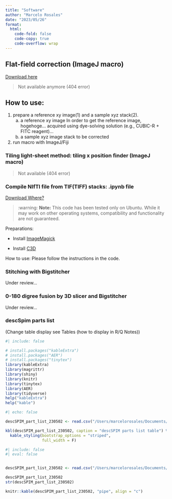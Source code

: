 ```yaml
---
title: "Software"
author: "Marcelo Rosales"
date: "2023/05/26"
format: 
  html: 
    code-fold: false
    code-copy: true
    code-overflow: wrap
---
```


## Flat-field correction (ImageJ macro)

[Download here](https://github.com/dbsb-juntendo/descSPIM/blob/main/FlatfieldCorrection_IJmacro_ver230406.ijm)

> Not available anymore (404 error)

## How to use:

1.  prepare a reference xy image(1) and a sample xyz stack(2).
    (a) a reference xy image In order to get the reference image, hogehoge... acquired using dye-solving solution (e.g., CUBIC-R + FITC reagent)...
    (b) a sample xyz image stack to be corrected
2.  run macro with ImageJ/Fiji

### Tiling light-sheet method: tiling x position finder (ImageJ macro)

> Not available (404 error)

### Compile NIfTI file from TIF(TIFF) stacks: .ipynb file

[Download Where?]()

> :warning: **Note:** This code has been tested only on Ubuntu. While it may work on other operating systems, compatibility and functionality are not guaranteed.

Preparations:

-   Install [ImageMagick](https://imagemagick.org/index.php)

-   Install [C3D](https://pypi.org/project/c3d/)

How to use: Please follow the instructions in the code.

### Stitching with Bigstitcher

Under review...

### 0-180 digree fusion by 3D slicer and Bigstitcher

Under review...

### descSpim parts list

(Change table display see Tables (how to display in R/Q Notes))

```r
#| include: false

# install.packages("kableExtra")
# install.packages("AER")
# install.packages("tinytex")
library(kableExtra)
library(magrittr)
library(shiny)
library(knitr)
library(tinytex)
library(AER)
library(tidyverse)
help("kableExtra")
help("kable")
```

```r
#| echo: false

descSPIM_part_list_230502 <- read.csv("/Users/marcelorosales/Documents/GitHub/Quarto/descSPIM_LSmicro/descSPIM_part_list_230502.csv")

kbl(descSPIM_part_list_230502, caption = "descSPIM parts list table") %>%
  kable_styling(bootstrap_options = "striped",
                full_width = F) 


```

```r
#| include: false
#| eval: false


descSPIM_part_list_230502 <- read.csv("/Users/marcelorosales/Documents/GitHub/Quarto/descSPIM_LSmicro/descSPIM_part_list_230502.csv")

descSPIM_part_list_230502
str(descSPIM_part_list_230502)

knitr::kable(descSPIM_part_list_230502, "pipe", align = "c")

```
